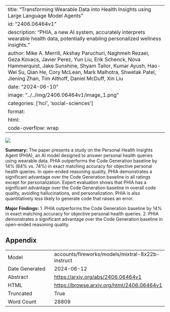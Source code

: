 
---
title: "Transforming Wearable Data into Health Insights using Large Language Model Agents"
id: "2406.06464v1"
description: "PHIA, a new AI system, accurately interprets wearable health data, potentially enabling personalized wellness insights."
author: Mike A. Merrill, Akshay Paruchuri, Naghmeh Rezaei, Geza Kovacs, Javier Perez, Yun Liu, Erik Schenck, Nova Hammerquist, Jake Sunshine, Shyam Tailor, Kumar Ayush, Hao-Wei Su, Qian He, Cory McLean, Mark Malhotra, Shwetak Patel, Jiening Zhan, Tim Althoff, Daniel McDuff, Xin Liu
date: "2024-06-10"
image: "../../img/2406.06464v1/image_1.png"
categories: ['hci', 'social-sciences']
format:
  html:
    code-overflow: wrap
---

![](../../img/2406.06464v1/image_1.png)

**Summary:**
The paper presents a study on the Personal Health Insights Agent (PHIA), an AI model designed to answer personal health queries using wearable data. PHIA outperforms the Code Generation baseline by 14% (84% vs. 74%) in exact matching accuracy for objective personal health queries. In open-ended reasoning quality, PHIA demonstrates a significant advantage over the Code Generation baseline in all ratings except for personalization. Expert evaluation shows that PHIA has a significant advantage over the Code Generation baseline in overall code quality, avoiding hallucinations, and personalization. PHIA is also quantitatively less likely to generate code that raises an error.

**Major Findings:**
1. PHIA outperforms the Code Generation baseline by 14% in exact matching accuracy for objective personal health queries.
2. PHIA demonstrates a significant advantage over the Code Generation baseline in open-ended reasoning quality.


## Appendix

|          |          |
|----------|----------|
| Model     | accounts/fireworks/models/mixtral-8x22b-instruct       |
| Date Generated     | 2024-06-12       |
| Abstract | [https://arxiv.org/abs/2406.06464v1](https://arxiv.org/abs/2406.06464v1)        |
| HTML     | [https://browse.arxiv.org/html/2406.06464v1](https://browse.arxiv.org/html/2406.06464v1)       |
| Truncated       | True       |
| Word Count       | 28809       |